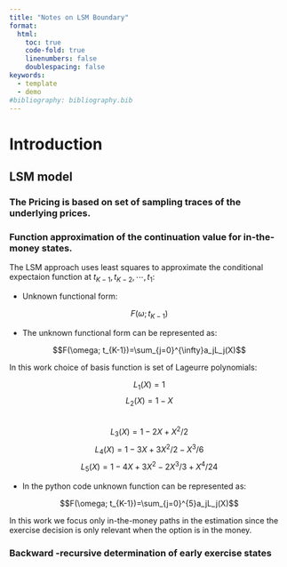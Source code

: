```yaml
---
title: "Notes on LSM Boundary"
format: 
  html:
    toc: true
    code-fold: true 
    linenumbers: false
    doublespacing: false
keywords: 
  - template
  - demo
#bibliography: bibliography.bib  
---
```


# Introduction {#sec-intro}

## LSM model

### The Pricing is based on set of sampling traces of the underlying prices.

### Function approximation of the continuation value for in-the-money states.

The LSM approach uses least squares to approximate the conditional expectaion function at $t_{K-1}, t_{K-2}, \cdots, t_1$:

- Unknown functional form:

$$F(\omega; t_{K-1})$$

- The unknown functional form can be represented as:

$$F(\omega; t_{K-1})=\sum_{j=0}^{\infty}a_jL_j(X)$$


In this work choice of basis function is set of Lageurre polynomials:

$$L_1(X)=1$$
$$L_2(X)= 1-X$$    
$$L_3(X) = 1 - 2X + X^2/2$$
$$L_4(X) = 1 - 3X + 3X^2/2 - X^3/6$$ 
$$L_5(X) = 1 - 4X + 3X^2 - 2X^3/3 + X^4/24$$

- In the python code unknown function can be represented as:

$$F(\omega; t_{K-1})=\sum_{j=0}^{5}a_jL_j(X)$$


In this work we focus only in-the-money paths in the estimation since the exercise decision is only relevant when the option is in the money.

### Backward -recursive determination of early exercise states


